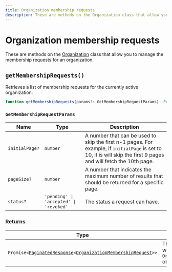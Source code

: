 ```yaml
---
title: Organization membership requests
description: These are methods on the Organization class that allow you to manage the membership requests for an organization.
---
```


# Organization membership requests

These are methods on the [Organization](/docs/references/javascript/organization/organization) class that allow you to manage the membership requests for an organization.

## `getMembershipRequests()`

Retrieves a list of membership requests for the currently active organization.

```typescript
function getMembershipRequests(params?: GetMembershipRequestParams): Promise<PaginatedResources<OrganizationMembershipRequest>>;
```

### `GetMembershipRequestParams`

| Name | Type | Description |
| --- | --- | --- |
| `initialPage?` | `number` | A number that can be used to skip the first n-1 pages. For example, if `initialPage` is set to 10, it is will skip the first 9 pages and will fetch the 10th page. |
| `pageSize?` | `number` | A number that indicates the maximum number of results that should be returned for a specific page. |
| `status?` | `'pending' \| 'accepted' \| 'revoked'` | The status a request can have. |

### Returns

| Type | Description |
| --- | --- |
| <code>Promise\<[PaginatedResponse][pag-res-ref]\<[OrganizationMembershipRequest][mem-request-ref]\>></code> | This method returns a `Promise` which resolves with a list of `OrganizationMembershipRequest` objects. |

[mem-request-ref]: /docs/references/javascript/organization-membership-request
[pag-res-ref]: /docs/references/javascript/types/clerk-paginated-response
